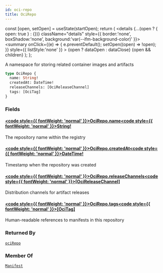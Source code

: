 ```yaml
---
id: oci-repo
title: OciRepo
---
```









  const [open, setOpen] = useState(startOpen);
  return (
    <details {...(open ? { open: true } : {})} className="details" style={{ border:'none', boxShadow:'none', background:'var(--ifm-background-color)' }}>
      <summary
        onClick={(e) => {
          e.preventDefault();
          setOpen((open) => !open);
        }}
        style={{ listStyle:'none' }}
      >
      {open ? dataOpen : dataClose}
      </summary>
      {open && children}
    </details>
  );
};








A namespace for storing related container images and artifacts


```graphql
type OciRepo {
  name: String!
  createdAt: DateTime!
  releaseChannels: [OciReleaseChannel]
  tags: [OciTag]
}
```




### Fields

#### [<code style={{ fontWeight: 'normal' }}>OciRepo.<b>name</b></code>](#)<Bullet />[<code style={{ fontWeight: 'normal' }}><b>String!</b></code>](/swapi/types/scalars/string.mdx) <Badge class="badge badge--secondary badge--non_null" text="non-null"/> <Badge class="badge badge--secondary " text="scalar"/> 
The repository name within the registry


#### [<code style={{ fontWeight: 'normal' }}>OciRepo.<b>createdAt</b></code>](#)<Bullet />[<code style={{ fontWeight: 'normal' }}><b>DateTime!</b></code>](/swapi/types/scalars/date-time.mdx) <Badge class="badge badge--secondary badge--non_null" text="non-null"/> <Badge class="badge badge--secondary " text="scalar"/> 
Timestamp when the repository was created


#### [<code style={{ fontWeight: 'normal' }}>OciRepo.<b>releaseChannels</b></code>](#)<Bullet />[<code style={{ fontWeight: 'normal' }}><b>[OciReleaseChannel]</b></code>](/swapi/types/objects/oci-release-channel.mdx) <Badge class="badge badge--secondary " text="list"/> <Badge class="badge badge--secondary " text="object"/> 
Distribution channels for artifact releases


#### [<code style={{ fontWeight: 'normal' }}>OciRepo.<b>tags</b></code>](#)<Bullet />[<code style={{ fontWeight: 'normal' }}><b>[OciTag]</b></code>](/swapi/types/objects/oci-tag.mdx) <Badge class="badge badge--secondary " text="list"/> <Badge class="badge badge--secondary " text="object"/> 
Human-readable references to manifests in this repository






### Returned By

[`ociRepo`](/swapi/operations/queries/oci-repo.mdx)  <Badge class="badge badge--secondary badge--relation" text="query"/>

### Member Of

[`Manifest`](/swapi/types/objects/manifest.mdx)  <Badge class="badge badge--secondary badge--relation" text="object"/>
